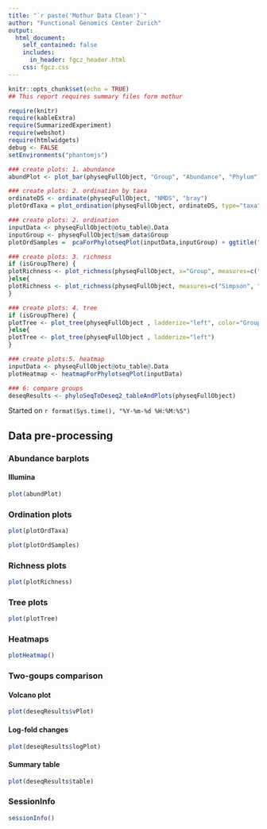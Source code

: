 ```yaml
---
title: "`r paste('Mothur Data Clean')`"
author: "Functional Genomics Center Zurich"
output: 
  html_document:
    self_contained: false
    includes:
      in_header: fgcz_header.html
    css: fgcz.css
---
```


```r
knitr::opts_chunk$set(echo = TRUE)
## This report requires summary files form mothur

require(knitr)
require(kableExtra)
require(SummarizedExperiment)
require(webshot)
require(htmlwidgets)
debug <- FALSE
setEnvironments("phantomjs")
```

```r
### create plots: 1. abundance
abundPlot <- plot_bar(physeqFullObject, "Group", "Abundance", "Phylum") + geom_bar(aes(color=Phylum, fill=Phylum), stat="identity", position="stack")
```

```r
### create plots: 2. ordination by taxa 
ordinateDS <- ordinate(physeqFullObject, "NMDS", "bray")
plotOrdTaxa = plot_ordination(physeqFullObject, ordinateDS, type="taxa", color="Phylum") + facet_wrap(~Phylum, 3) + ggtitle("Taxa ordination")
```

```r
### create plots: 2. ordination
inputData <- physeqFullObject@otu_table@.Data
inputGroup <- physeqFullObject@sam_data$Group
plotOrdSamples =  pcaForPhylotseqPlot(inputData,inputGroup) + ggtitle("Sample ordination")
```

```r
### create plots: 3. richness 
if (isGroupThere) {
plotRichness <- plot_richness(physeqFullObject, x="Group", measures=c("Simpson", "Shannon"), color="Group")
}else{
plotRichness <- plot_richness(physeqFullObject, measures=c("Simpson", "Shannon"))
}
```

```r
### create plots: 4. tree
if (isGroupThere) {
plotTree <- plot_tree(physeqFullObject , ladderize="left", color="Group")
}else{
plotTree <- plot_tree(physeqFullObject , ladderize="left")
}
```

```r
### create plots:5. heatmap
inputData <- physeqFullObject@otu_table@.Data
plotHeatmap <- heatmapForPhylotseqPlot(inputData)
```


```r
### 6: compare groups
deseqResults <- phyloSeqToDeseq2_tableAndPlots(physeqFullObject)
```

Started on `r format(Sys.time(), "%Y-%m-%d %H:%M:%S")`

## Data pre-processing {.tabset}

### Abundance barplots
#### Illumina
```r
plot(abundPlot)
```

### Ordination plots
```r
plot(plotOrdTaxa)
```
```r
plot(plotOrdSamples)
```

### Richness plots
```r
plot(plotRichness)
```

### Tree plots
```r
plot(plotTree)
```

### Heatmaps
```r
plotHeatmap()
```

### Two-goups comparison
#### Volcano plot
```r
plot(deseqResults$vPlot)
```

#### Log-fold changes 
```r
plot(deseqResults$logPlot)
```

#### Summary table
```r
plot(deseqResults$table)
```

### SessionInfo
```r
sessionInfo()
```
